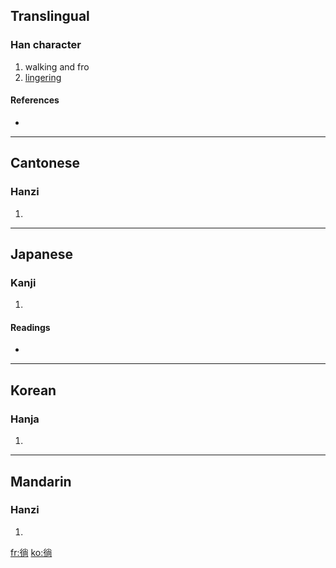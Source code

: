 ==Translingual==

===Han character===
{{Han char|rn=60|rad=彳|as=08|sn=11|four=2922<sub>7</sub>|canj=竹人火月口 (HOFBR)}}

# walking and fro
# [[lingering]]

====References====
* {{Han ref|kx=0368.150|dkj=10149|dj=0692.100|hdz=20828.020|uh=5F9C|ud=24476|bh=B175|bd=45429}}

----

==Cantonese==

===Hanzi===
{{yue-hanzi|jyut=|y=seung4}}

# {{defn|Cantonese}}

----

==Japanese==

===Kanji===
{{ja-kanji|grade=|rs=彳08}}

# {{defn|Japanese}}

====Readings====
* {{ja-readings|on=[[しょう]] (shō), [[じょう]] (jō)|kun=[[さまよう]] (samayou)}}

----

==Korean==

===Hanja===
{{ko-hanja|hangeul=상|eumhun=|rv=sang|mr=sang|y=sang}}

# {{defn|Korean}}

----

==Mandarin==

===Hanzi===
{{cmn-hanzi|pin=[[cháng]] ([[chang2]])|wg=ch'ang<sup>2</sup>}}

# {{defn|Mandarin}}

[[fr:徜]]
[[ko:徜]]